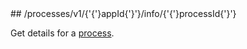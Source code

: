 
<MethodPill method="get" />
## /processes/v1/{'{'}appId{'}'}/info/{'{'}processId{'}'}

Get details for a [process](https://hathora.dev/docs/concepts/hathora-entities#process).
